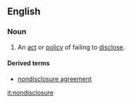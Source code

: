 ==English==
===Noun===
{{en-noun}}
# An [[act]] or [[policy]] of failing to [[disclose]].

====Derived terms====
*[[nondisclosure agreement]]

[[it:nondisclosure]]